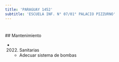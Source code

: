 ```yaml
---
title: 'PARAGUAY 1452'
subtitle: 'ESCUELA INF. N° 07/01° PALACIO PIZZURNO'
---
```


#


 ## Mantenimiento

*  (2022) Sanitarias 
    + Adecuar sistema de bombas



